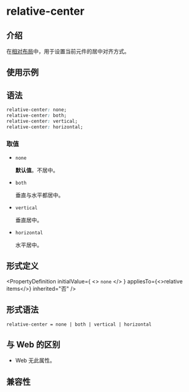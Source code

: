 # relative-center

## 介绍

在[相对布局](guide/ui/layout/relative-layout.mdx)中，用于设置当前元件的居中对齐方式。

## 使用示例


<Go
  example="css-api"
  entry="src/relative-center"
  defaultFile="src/relative-center/App.tsx"
  img="https://lf-lynx.tiktok-cdns.com/obj/lynx-artifacts-oss-sg/lynx-website/assets/doc/css/relative-center.png"
  defaultEntryFile="dist/relative-center.lynx.bundle"
  entry="src/relative-center"
/>

## 语法

```css
relative-center: none;
relative-center: both;
relative-center: vertical;
relative-center: horizontal;
```

### 取值

- `none`

  **默认值**。不居中。

- `both`

  垂直与水平都居中。

- `vertical`

  垂直居中。

- `horizontal`

  水平居中。

## 形式定义


<PropertyDefinition
  initialValue={
    <>
      <code>none</code>
    </>
  }
  appliesTo={<>relative items</>}
  inherited="否"
/>

## 形式语法

```
relative-center = none | both | vertical | horizontal
```

## 与 Web 的区别

- Web 无此属性。

## 兼容性


<LegacyCompatTable metadata="css/properties/relative-center" />
